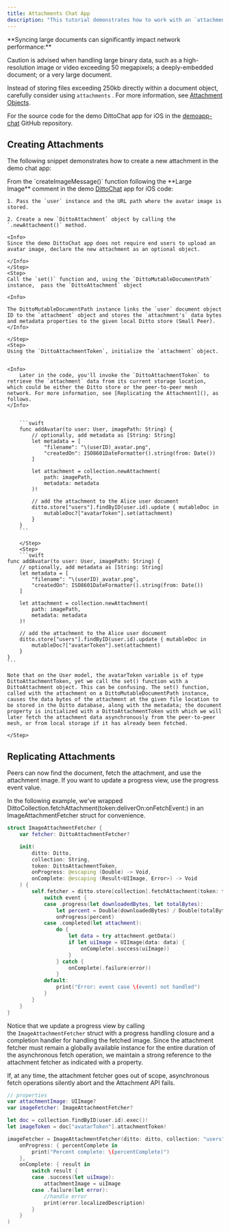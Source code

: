 ```yaml
---
title: Attachments Chat App
description: "This tutorial demonstrates how to work with an `attachment` in a chat app:"
---
```


<CardGroup>
<Card title="Creating Attachments" icon="square-1" href="" iconType="solid" horizontal/>
<Card title="Replicating Attachments" icon="square-2" href="" iconType="solid" horizontal/>
</CardGroup>


<Warning>
**Syncing large documents can significantly impact network performance:**

Caution is advised when handling large binary data, such as a high-resolution image or video exceeding 50 megapixels; a deeply-embedded document; or a very large document.

Instead of storing files exceeding 250kb directly within a document object, carefully consider using `attachments` . For more information, see [Attachment Objects]().
</Warning>




<Info>
    For the source code for the demo DittoChat app for iOS in the <a href="https://github.com/getditto/demoapp-chat/blob/main/iOS/DittoChat/Data/DittoService.swift#L340-L350" target="_blank">demoapp-chat</a> GitHub repository.
</Info>

## Creating Attachments

The following snippet demonstrates how to create a new attachment in the demo chat app:

<Steps>
    <Step>
    From the `createImageMessage()` function following the **Large Image** comment in the demo <a href="https://github.com/getditto/demoapp-chat/blob/main/iOS/DittoChat/Data/DittoService.swift#L340-L350" target="_blank">DittoChat</a> app for iOS code:

    1. Pass the `user` instance and the URL path where the avatar image is stored.

    2. Create a new `DittoAttachment` object by calling the `.newAttachment()` method.

    <Info>
    Since the demo DittoChat app does not require end users to upload an avatar image, declare the new attachment as an optional object.

    </Info>
    </Step>
    <Step>
    Call the `set()` function and, using the `DittoMutableDocumentPath` instance,  pass the `DittoAttachment` object

    <Info>

    The DittoMutableDocumentPath instance links the `user` document object ID to the `attachment` object and stores the `attachment's` data bytes and metadata properties to the given local Ditto store (Small Peer).
    </Info>

    </Step>
    <Step>
    Using the `DittoAttachmentToken`, initialize the `attachment` object.


    <Info>
        Later in the code, you'll invoke the `DittoAttachmentToken` to retrieve the `attachment` data from its current storage location, which could be either the Ditto store or the peer-to-peer mesh network. For more information, see [Replicating the Attachment](), as follows.
    </Info>


        ```swift
        func addAvatar(to user: User, imagePath: String) {
            // optionally, add metadata as [String: String]
            let metadata = [
                "filename": "\(userID)_avatar.png",
                "createdOn": ISO8601DateFormatter().string(from: Date())
            ]

            let attachment = collection.newAttachment(
                path: imagePath,
                metadata: metadata
            )!

            // add the attachment to the Alice user document
            ditto.store["users"].findByID(user.id).update { mutableDoc in
                mutableDoc?["avatarToken"].set(attachment)
            }
        }
        ```

        </Step>
        <Step>
        ```swift
    func addAvatar(to user: User, imagePath: String) {
        // optionally, add metadata as [String: String]
        let metadata = [
            "filename": "\(userID)_avatar.png",
            "createdOn": ISO8601DateFormatter().string(from: Date())
        ]

        let attachment = collection.newAttachment(
            path: imagePath,
            metadata: metadata
        )!

        // add the attachment to the Alice user document
        ditto.store["users"].findByID(user.id).update { mutableDoc in
            mutableDoc?["avatarToken"].set(attachment)
        }
    }
    ```

    Note that on the User model, the avatarToken variable is of type DittoAttachmentToken, yet we call the set() function with a DittoAttachment object. This can be confusing. The set() function, called with the attachment on a DittoMutableDocumentPath instance, causes the data bytes of the attachment at the given file location to be stored in the Ditto database, along with the metadata; the document property is initialized with a DittoAttachmentToken with which we will later fetch the attachment data asynchronously from the peer-to-peer mesh, or from local storage if it has already been fetched.

    </Step>
</Steps>



## Replicating Attachments

Peers can now find the document, fetch the attachment, and use the attachment image. If you want to update a progress view, use the progress event value.

In the following example, we've wrapped DittoCollection.fetchAttachment(token\:deliverOn\:onFetchEvent:) in an ImageAttachmentFetcher struct for convenience.

```swift Swift
struct ImageAttachmentFetcher {
    var fetcher: DittoAttachmentFetcher?

    init(
        ditto: Ditto,
        collection: String,
        token: DittoAttachmentToken,
        onProgress: @escaping (Double) -> Void,
        onComplete: @escaping (Result<UIImage, Error>) -> Void
    ) {
        self.fetcher = ditto.store[collection].fetchAttachment(token: token) { event in
            switch event {
            case .progress(let downloadedBytes, let totalBytes):
                let percent = Double(downloadedBytes) / Double(totalBytes)
                onProgress(percent)
            case .completed(let attachment):
                do {
                    let data = try attachment.getData()
                    if let uiImage = UIImage(data: data) {
                        onComplete(.success(uiImage))
                    }
                } catch {
                    onComplete(.failure(error))
                }
            default:
                print("Error: event case \(event) not handled")
            }
        }
    }
}
```

Notice that we update a progress view by calling the `ImageAttachmentFetcher` struct with a progress handling closure and a completion handler for handling the fetched image. Since the attachment fetcher must remain a globally available instance for the entire duration of the asynchronous fetch operation, we maintain a strong reference to the attachment fetcher as indicated with a property.

If, at any time, the attachment fetcher goes out of scope, asynchronous fetch operations silently abort and the Attachment API fails.

```swift Swift
// properties
var attachmentImage: UIImage?
var imageFetcher: ImageAttachmentFetcher?

let doc = collection.findByID(user.id).exec()!
let imageToken = doc["avatarToken"].attachmentToken!

imageFetcher = ImageAttachmentFetcher(ditto: ditto, collection: "users", token: imageToken,
    onProgress: { percentComplete in
        print("Percent complete: \(percentComplete)")
    },
    onComplete: { result in
        switch result {
        case .success(let uiImage):
            attachmentImage = uiImage
        case .failure(let error):
            //handle error
            print(error.localizedDescription)
        }
    }
)
```

